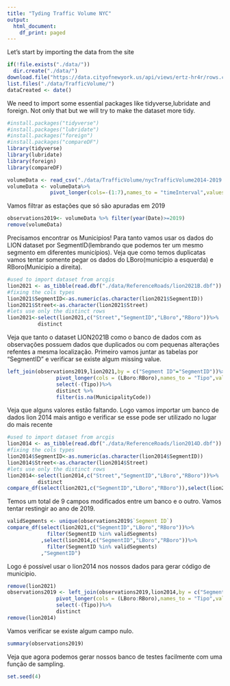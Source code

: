 ```yaml
---
title: "Tyding Traffic Volume NYC"
output:
  html_document:
    df_print: paged
---
```


Let's start by importing the data from the site

```r
if(!file.exists("./data/"))
  dir.create("./data/")
download.file("https://data.cityofnewyork.us/api/views/ertz-hr4r/rows.csv?accessType=DOWNLOAD",destfile = "./data/TrafficVolume/nycTrafficVolume2014-2019.csv",mode = "wb")
list.files("./data/TrafficVolume/")
dataCreated <- date()
```
 We need to import some essential packages like tidyverse,lubridate and foreign. Not only that but we will try to make the dataset more tidy.
```r
#install.packages("tidyverse")
#install.packages("lubridate")
#install.packages("foreign")
#install.packages("compareDF")
library(tidyverse)
library(lubridate)
library(foreign)
library(compareDF)

volumeData <- read_csv("./data/TrafficVolume/nycTrafficVolume2014-2019.csv",col_types = cols(  Date = col_date(format="%m/%d/%Y")))
volumeData <- volumeData%>%
              pivot_longer(cols=-(1:7),names_to = "timeInterval",values_to = "count")


```

Vamos filtrar as estações que só são apuradas em 2019
```r
observations2019<- volumeData %>% filter(year(Date)>=2019)
remove(volumeData)

```
Precisamos encontrar os Municipios! Para tanto vamos usar os dados do LION dataset por SegmentID(lembrando que podemos ter um mesmo segmento em diferentes municípios). Veja que como temos duplicatas vamos tentar somente pegar os dados do LBoro(municipio a esquerda) e RBoro(Municipio a direita).
```r
#used to import dataset from arcgis
lion2021 <- as_tibble(read.dbf("./data/ReferenceRoads/lion2021B.dbf"))
#fixing the cols types
lion2021$SegmentID<-as.numeric(as.character(lion2021$SegmentID))
lion2021$Street<-as.character(lion2021$Street)
#lets use only the distinct rows
lion2021<-select(lion2021,c("Street","SegmentID","LBoro","RBoro"))%>%
          distinct

```

Veja que tanto o dataset LION2021B como o banco de dados com as observações possuem dados que duplicados ou com pequenas alterações refentes a mesma localização. Primeiro vamos juntar as tabelas por "SegmentID" e verificar se existe algum missing value.

```r
left_join(observations2019,lion2021,by = c("Segment ID"="SegmentID"))%>%
                pivot_longer(cols = (LBoro:RBoro),names_to = "Tipo",values_to = "MunicipalityCode")%>%
                select(-(Tipo))%>%
                distinct %>%
                filter(is.na(MunicipalityCode))
```

Veja que alguns valores estão faltando. Logo vamos importar um banco de dados lion 2014 mais antigo e verificar se esse pode ser utilizado no lugar do mais recente

```r
#used to import dataset from arcgis
lion2014 <- as_tibble(read.dbf("./data/ReferenceRoads/lion2014D.dbf"))
#fixing the cols types
lion2014$SegmentID<-as.numeric(as.character(lion2014$SegmentID))
lion2014$Street<-as.character(lion2014$Street)
#lets use only the distinct rows
lion2014<-select(lion2014,c("Street","SegmentID","LBoro","RBoro"))%>%
          distinct
compare_df(select(lion2021,c("SegmentID","LBoro","RBoro")),select(lion2014,c("SegmentID","LBoro","RBoro")),"SegmentID")

```

Temos um total de 9 campos modificados entre um banco e o outro. Vamos tentar restingir ao ano de 2019.
```r
validSegments <- unique(observations2019$`Segment ID`)
compare_df(select(lion2021,c("SegmentID","LBoro","RBoro"))%>%
             filter(SegmentID %in% validSegments)
           ,select(lion2014,c("SegmentID","LBoro","RBoro"))%>%
             filter(SegmentID %in% validSegments)
           ,"SegmentID")
```
Logo é possível usar o lion2014 nos nossos dados para gerar código de municipio.
```r
remove(lion2021)
observations2019 <- left_join(observations2019,lion2014,by = c("Segment ID"="SegmentID"))%>%
                pivot_longer(cols = (LBoro:RBoro),names_to = "Tipo",values_to = "MunicipalityCode")%>%
                select(-(Tipo))%>%
                distinct
remove(lion2014)
```
Vamos verificar se existe algum campo nulo.
```r
summary(observations2019)
```
Veja que agora podemos gerar nossos banco de testes facilmente com uma função de sampling.
```r
set.seed(4)


```


